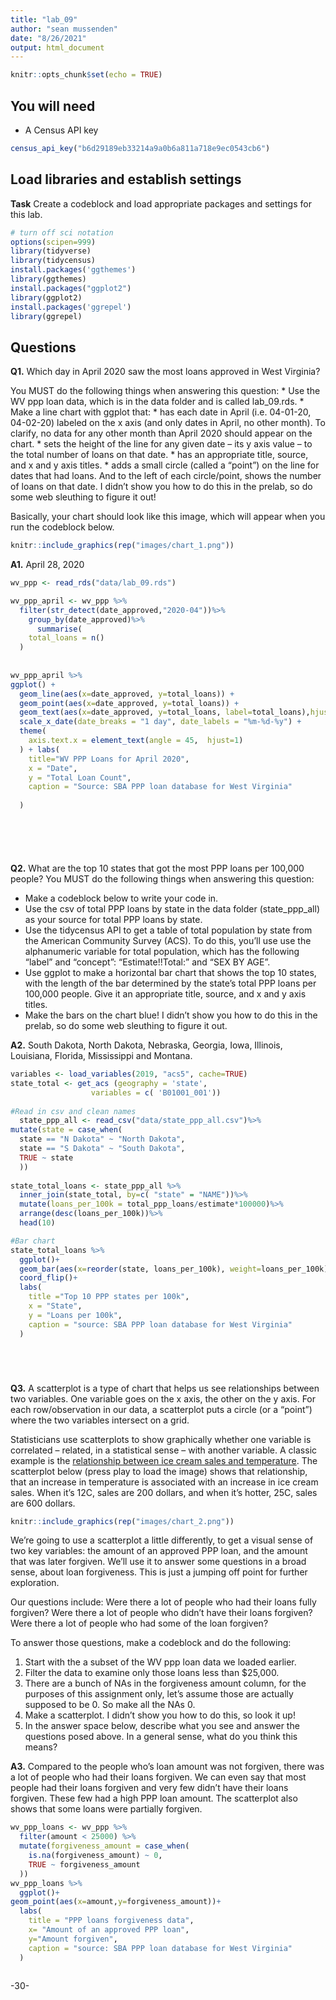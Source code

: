 ```yaml
---
title: "lab_09"
author: "sean mussenden"
date: "8/26/2021"
output: html_document
---
```


```r
knitr::opts_chunk$set(echo = TRUE)
```

## You will need

* A Census API key
```r
census_api_key("b6d29189eb33214a9a0b6a811a718e9ec0543cb6")

```

## Load libraries and establish settings

**Task** Create a codeblock and load appropriate packages and settings for this lab.
```r
# turn off sci notation
options(scipen=999)
library(tidyverse)
library(tidycensus)
install.packages('ggthemes')
library(ggthemes)
install.packages("ggplot2")
library(ggplot2)
install.packages('ggrepel')
library(ggrepel)

```

## Questions

**Q1.** Which day in April 2020 saw the most loans approved in West Virginia? 

You MUST do the following things when answering this question:
* Use the WV ppp loan data, which is in the data folder and is called lab_09.rds.
* Make a line chart with ggplot that:
  * has each date in April (i.e. 04-01-20, 04-02-20) labeled on the x axis (and only dates in April, no other month). To clarify, no data for any other month than April 2020 should appear on the chart. 
  * sets the height of the line for any given date -- its y axis value -- to the total number of loans on that date.
  * has an appropriate title, source, and x and y axis titles. 
  * adds a small circle (called a "point") on the line for dates that had loans. And to the left of each circle/point, shows the number of loans on that date.  I didn't show you how to do this in the prelab, so do some web sleuthing to figure it out! 

Basically, your chart should look like this image, which will appear when you run the codeblock below. 

```r
knitr::include_graphics(rep("images/chart_1.png"))
```
**A1.** April 28, 2020

```r
wv_ppp <- read_rds("data/lab_09.rds")

wv_ppp_april <- wv_ppp %>%
  filter(str_detect(date_approved,"2020-04"))%>%
    group_by(date_approved)%>%
      summarise(
    total_loans = n()
  )
 
  
wv_ppp_april %>%  
ggplot() + 
  geom_line(aes(x=date_approved, y=total_loans)) + 
  geom_point(aes(x=date_approved, y=total_loans)) + 
  geom_text(aes(x=date_approved, y=total_loans, label=total_loans),hjust=1, vjust=0) + 
  scale_x_date(date_breaks = "1 day", date_labels = "%m-%d-%y") +
  theme(
    axis.text.x = element_text(angle = 45,  hjust=1)
  ) + labs(
    title="WV PPP Loans for April 2020",
    x = "Date",
    y = "Total Loan Count",
    caption = "Source: SBA PPP loan database for West Virginia"
    
  )







```

**Q2.** What are the top 10 states that got the most PPP loans per 100,000 people? You MUST do the following things when answering this question:

* Make a codeblock below to write your code in.
* Use the csv of total PPP loans by state in the data folder (state_ppp_all) as your source for total PPP loans by state.  
* Use the tidycensus API to get a table of total population by state from the American Community Survey (ACS). To do this, you'll use use the alphanumeric variable for total population, which has the following "label" and "concept": "Estimate!!Total:" and "SEX BY AGE".  
* Use ggplot to make a horizontal bar chart that shows the top 10 states, with the length of the bar determined by the state's total PPP loans per 100,000 people. Give it an appropriate title, source, and x and y axis titles. 
* Make the bars on the chart blue! I didn't show you how to do this in the prelab, so do some web sleuthing to figure it out.  

**A2.** South Dakota, North Dakota, Nebraska, Georgia, Iowa, Illinois, Louisiana, Florida, Mississippi and Montana.

```r
variables <- load_variables(2019, "acs5", cache=TRUE)
state_total <- get_acs (geography = 'state',
                  variables = c( 'B01001_001'))
  
#Read in csv and clean names
  state_ppp_all <- read_csv("data/state_ppp_all.csv")%>%
mutate(state = case_when(
  state == "N Dakota" ~ "North Dakota",
  state == "S Dakota" ~ "South Dakota",
  TRUE ~ state
  ))
  
state_total_loans <- state_ppp_all %>%
  inner_join(state_total, by=c( "state" = "NAME"))%>%
  mutate(loans_per_100k = total_ppp_loans/estimate*100000)%>%
  arrange(desc(loans_per_100k))%>%
  head(10)

#Bar chart
state_total_loans %>%
  ggplot()+
  geom_bar(aes(x=reorder(state, loans_per_100k), weight=loans_per_100k), fill = "blue")+
  coord_flip()+
  labs(
    title ="Top 10 PPP states per 100k",
    x = "State",
    y = "Loans per 100k",
    caption = "source: SBA PPP loan database for West Virginia"
  )






```

**Q3.**  A scatterplot is a type of chart that helps us see relationships between two variables. One variable goes on the x axis, the other on the y axis.  For each row/observation in our data, a scatterplot puts a circle (or a "point") where the two variables intersect on a grid. 

Statisticians use scatterplots to show graphically whether one variable is correlated -- related, in a statistical sense -- with another variable.  A classic example is the [relationship between ice cream sales and temperature](https://www.mathsisfun.com/data/scatter-xy-plots.html).  The scatterplot below (press play to load the image) shows that relationship, that an increase in temperature is associated with an increase in ice cream sales. When it's 12C, sales are 200 dollars, and when it's hotter, 25C, sales are 600 dollars.

```r
knitr::include_graphics(rep("images/chart_2.png"))
```

We're going to use a scatterplot a little differently, to get a visual sense of two key variables: the amount of an approved PPP loan, and the amount that was later forgiven. We'll use it to answer some questions in a broad sense, about loan forgiveness.  This is just a jumping off point for further exploration. 

Our questions include: Were there a lot of people who had their loans fully forgiven?  Were there a lot of people who didn't have their loans forgiven? Were there a lot of people who had some of the loan forgiven? 

To answer those questions, make a codeblock and do the following:

1. Start with the a subset of the WV ppp loan data we loaded earlier.
2. Filter the data to examine only those loans less than $25,000.
3. There are a bunch of NAs in the forgiveness amount column, for the purposes of this assignment only, let's assume those are actually supposed to be 0. So make all the NAs 0. 
4. Make a scatterplot. I didn't show you how to do this, so look it up! 
5. In the answer space below, describe what you see and answer the questions posed above.  In a general sense, what do you think this means?  

**A3.**  Compared to the people who's loan amount was not forgiven, there was a lot of people who had their loans forgiven. We can even say that most people had their loans forgiven and very few didn't have their loans forgiven. These few had a high PPP loan amount. The scatterplot also shows that some loans were partially forgiven.

```r

wv_ppp_loans <- wv_ppp %>%
  filter(amount < 25000) %>%
  mutate(forgiveness_amount = case_when(
    is.na(forgiveness_amount) ~ 0,
    TRUE ~ forgiveness_amount
  ))
wv_ppp_loans %>%
  ggplot()+
geom_point(aes(x=amount,y=forgiveness_amount))+
  labs(
    title = "PPP loans forgiveness data",
    x= "Amount of an approved PPP loan",
    y="Amount forgiven",
    caption = "source: SBA PPP loan database for West Virginia"
  )
  


```

-30-
